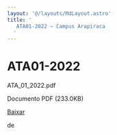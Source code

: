 ```yaml
---
layout: '@/layouts/MdLayout.astro'
title: '
   ATA01-2022 — Campus Arapiraca
  '
---
```




ATA01-2022
==========












 ATA\_01\_2022.pdf
   

 Documento PDF
 (233.0KB)
 

[Baixar](https://arapiraca.ufal.br/graduacao/ciencia-da-computacao/documentos/atas-do-colegiado-e-nde/colegiado/2022/ata_01_2022.pdf/@@download/file/ATA_01_2022.pdf) 



























 de
 

















